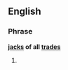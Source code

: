 ==English==

===Phrase===
'''[[jack]]s of all [[trades]]'''

# {{plural of|[[jack of all trades‎]]}}